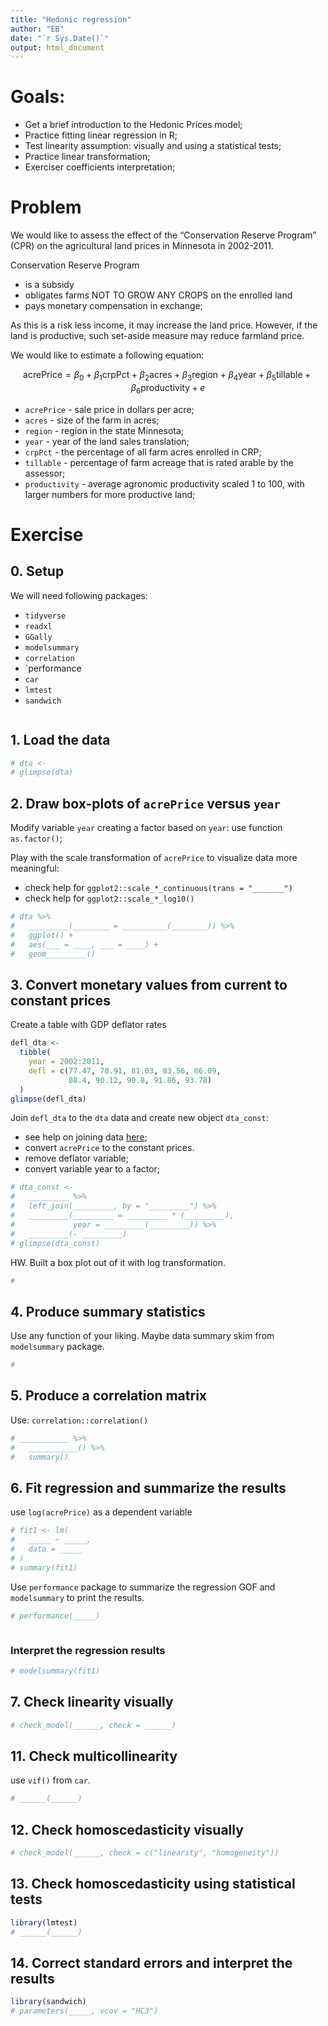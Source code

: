 ```yaml
---
title: "Hedonic regression"
author: "EB"
date: "`r Sys.Date()`"
output: html_document
---
```


# Goals:

-   Get a brief introduction to the Hedonic Prices model;
-   Practice fitting linear regression in R;
-   Test linearity assumption: visually and using a statistical tests;
-   Practice linear transformation;
-   Exerciser coefficients interpretation;

# Problem

We would like to assess the effect of the "Conservation Reserve Program" (CPR) on the agricultural land prices in Minnesota in 2002-2011.

Conservation Reserve Program

-   is a subsidy
-   obligates farms NOT TO GROW ANY CROPS on the enrolled land
-   pays monetary compensation in exchange;

As this is a risk less income, it may increase the land price. However, if the land is productive, such set-aside measure may reduce farmland price.

We would like to estimate a following equation:

$$
\text{acrePrice} = \beta_0 +  \beta_1 \text{crpPct} + \beta_2 \text{acres} + \beta_3 \text{region} + \beta_4 \text{year} + \beta_5 \text{tillable} + \beta_6  \text{productivity} + e
$$

-   `acrePrice` - sale price in dollars per acre;
-   `acres` - size of the farm in acres;
-   `region` - region in the state Minnesota;
-   `year` - year of the land sales translation;
-   `crpPct` - the percentage of all farm acres enrolled in CRP;
-   `tillable` - percentage of farm acreage that is rated arable by the assessor;
-   `productivity` - average agronomic productivity scaled 1 to 100, with larger numbers for more productive land;

# Exercise

## 0. Setup

We will need following packages:

-   `tidyverse`
-   `readxl`
-   `GGally`
-   `modelsummary`
-   `correlation`
-   `performance
-   `car`
-   `lmtest`
-   `sandwich`

```r

```


## 1. Load the data

```r
# dta <- 
# glimpse(dta)
```

## 2. Draw box-plots of `acrePrice` versus `year`

Modify variable `year` creating a factor based on `year`: use function `as.factor()`;

Play with the scale transformation of `acrePrice` to visualize data more meaningful:

-   check help for `ggplot2::scale_*_continuous(trans = "_______")`
-   check help for `ggplot2::scale_*_log10()`

```r
# dta %>% 
#   _________(________ = __________(________)) %>% 
#   ggplot() + 
#   aes(___ = ____, ___ = ____) + 
#   geom_________()
```

## 3. Convert monetary values from current to constant prices

Create a table with GDP deflator rates

```r
defl_dta <-
  tibble(
    year = 2002:2011,
    defl = c(77.47, 78.91, 81.03, 83.56, 86.09, 
             88.4, 90.12, 90.8, 91.86, 93.78)
  )
glimpse(defl_dta)
```

Join `defl_dta` to the `dta` data and create new object `dta_const`:

-   see help on joining data [here](https://rstudio-education.github.io/tidyverse-cookbook/transform-tables.html#joins);
-   convert `acrePrice` to the constant prices.
-   remove deflator variable;
-   convert variable year to a factor;

```r
# dta_const <- 
#   _________ %>% 
#   left_join(_________, by = "_________") %>% 
#   _________(_________ = _________ * (_________),
#             year = _________(_________)) %>% 
#   _________(- _________)
# glimpse(dta_const)
```

HW. Built a box plot out of it with log transformation.

```r
#
```

## 4. Produce summary statistics

Use any function of your liking. Maybe data summary skim from `modelsummary` package.

```r
#
```

## 5. Produce a correlation matrix

Use: `correlation::correlation()`

```r
# ___________ %>% 
#   ___________() %>% 
#   summary()
```

## 6. Fit regression and summarize the results

use `log(acrePrice)` as a dependent variable

```r
# fit1 <- lm(
#   _____ ~ _____,
#   data = _____
# )
# summary(fit1)
```

Use `performance` package to summarize the regression GOF and `modelsummary` to print the results.

```r
# performance(_____)
```

```r

```


### Interpret the regression results

```r
# modelsummary(fit1)
```

## 7. Check linearity visually

```r
# check_model(______, check = ______)
```

## 11. Check multicollinearity

use `vif()` from `car`.

```r
# ______(______)
```

## 12. Check homoscedasticity visually

```r
# check_model(______, check = c("linearity", "homogeneity"))
```

## 13. Check homoscedasticity using statistical tests

```r
library(lmtest)
# ______(______)
```

## 14. Correct standard errors and interpret the results

```r
library(sandwich)
# parameters(_____, vcov = "HC3")
```

